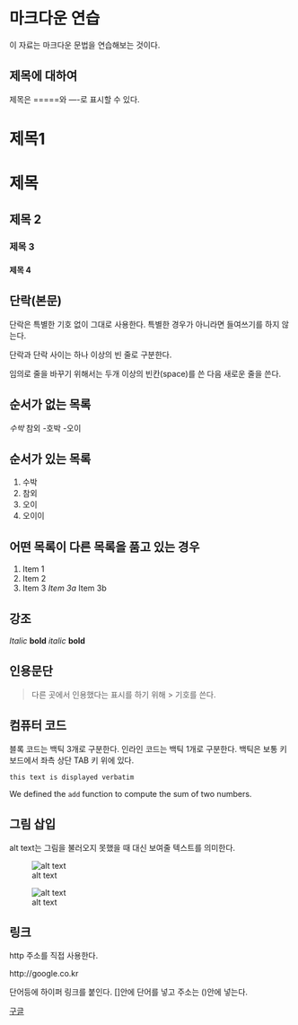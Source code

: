 마크다운 연습
=====================

이 자료는 마크다운 문법을 연습해보는 것이다.

제목에 대하여
------------------
제목은 =====와 ----로 표시할 수 있다.


# 제목1
# 제목 #

## 제목 2
### 제목 3
#### 제목 4


단락(본문)
-------------------

단락은 특별한 기호 없이 그대로 사용한다. 특별한 경우가 아니라면 
들여쓰기를 하지 않는다.

단락과 단락 사이는 하나 이상의 빈 줄로 구분한다.

임의로 줄을 바꾸기 위해서는
두개 이상의 빈칸(space)를 쓴 다음 새로운 줄을 쓴다.

순서가 없는 목록
-------------
*수박
*참외
-호박
-오이

순서가 있는 목록
---------------
1. 수박
2. 참외
3. 오이
4. 오이이

어떤 목록이 다른 목록을 품고 있는 경우
--------------------------------------
1. Item 1
2. Item 2
3. Item 3
            *Item 3a
            *Item 3b
            

강조
----
*Italic*  **bold**
_italic_  __bold__



인용문단
--------
> 다른 곳에서 인용했다는 표시를 하기 위해 > 기호를 쓴다.



## 컴퓨터 코드

블록 코드는 백틱 3개로 구분한다. 
인라인 코드는 백틱 1개로 구분한다. 
백틱은 보통 키보드에서 좌측 상단 TAB 키 위에 있다.


```
this text is displayed verbatim
```



We defined the `add` function to
compute the sum of two numbers.


그림 삽입
---------


alt text는 그림을 불러오지 못했을 때 대신 보여줄 텍스트를 의미한다.

![alt text](img/img.jpg)

![alt text](http://placehold.it/350x150)



링크
----

http 주소를 직접 사용한다.

http://google.co.kr

단어등에 하이퍼 링크를 붙인다. []안에 단어를 넣고 주소는 ()안에 넣는다.

[구글](http://google.co.kr)


